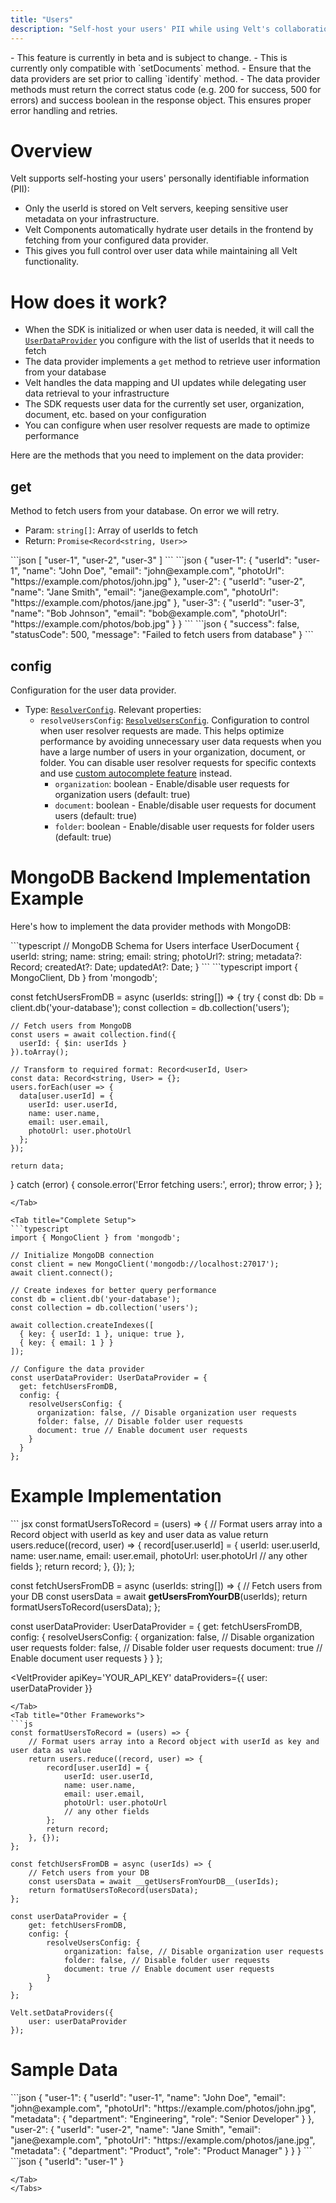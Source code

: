 ```yaml
---
title: "Users"
description: "Self-host your users' PII while using Velt's collaboration features. Keep sensitive user data on your infrastructure with only user IDs stored on Velt servers."
---
```


<Warning>
  - This feature is currently in beta and is subject to change.
  - This is currently only compatible with `setDocuments` method.
  - Ensure that the data providers are set prior to calling `identify` method.
  - The data provider methods must return the correct status code (e.g. 200 for success, 500 for errors) and success boolean in the response object. This ensures proper error handling and retries.
</Warning>

# Overview
Velt supports self-hosting your users' personally identifiable information (PII):

- Only the userId is stored on Velt servers, keeping sensitive user metadata on your infrastructure.
- Velt Components automatically hydrate user details in the frontend by fetching from your configured data provider.
- This gives you full control over user data while maintaining all Velt functionality.

# How does it work?
- When the SDK is initialized or when user data is needed, it will call the [`UserDataProvider`](/api-reference/sdk/models/data-models#userdataprovider) you configure with the list of userIds that it needs to fetch
- The data provider implements a `get` method to retrieve user information from your database
- Velt handles the data mapping and UI updates while delegating user data retrieval to your infrastructure
- The SDK requests user data for the currently set user, organization, document, etc. based on your configuration
- You can configure when user resolver requests are made to optimize performance

Here are the methods that you need to implement on the data provider:
## get
Method to fetch users from your database. On error we will retry.
- Param: `string[]`: Array of userIds to fetch
- Return: `Promise<Record<string, User>>`

<Tabs>
<Tab title="Sample Request">
```json
[
  "user-1",
  "user-2",
  "user-3"
]
```
</Tab>

<Tab title="Sample Response">
```json
{
  "user-1": {
    "userId": "user-1",
    "name": "John Doe",
    "email": "john@example.com",
    "photoUrl": "https://example.com/photos/john.jpg"
  },
  "user-2": {
    "userId": "user-2",
    "name": "Jane Smith",
    "email": "jane@example.com",
    "photoUrl": "https://example.com/photos/jane.jpg"
  },
  "user-3": {
    "userId": "user-3",
    "name": "Bob Johnson",
    "email": "bob@example.com",
    "photoUrl": "https://example.com/photos/bob.jpg"
  }
}
```
</Tab>

<Tab title="Error Response">
```json
{
  "success": false,
  "statusCode": 500,
  "message": "Failed to fetch users from database"
}
```
</Tab>
</Tabs>

## config
Configuration for the user data provider.
- Type: [`ResolverConfig`](/api-reference/sdk/models/data-models#resolverconfig). Relevant properties:
  - `resolveUsersConfig`: [`ResolveUsersConfig`](/api-reference/sdk/models/data-models#resolveusersconfig). Configuration to control when user resolver requests are made. This helps optimize performance by avoiding unnecessary user data requests when you have a large number of users in your organization, document, or folder. You can disable user resolver requests for specific contexts and use [custom autocomplete feature](/async-collaboration/comments/customize-behavior#customautocompletesearch) instead.
      - `organization`: boolean - Enable/disable user requests for organization users (default: true)
      - `document`: boolean - Enable/disable user requests for document users (default: true)
      - `folder`: boolean - Enable/disable user requests for folder users (default: true)

# MongoDB Backend Implementation Example

Here's how to implement the data provider methods with MongoDB:

<Tabs>
<Tab title="Schema Definition">
```typescript
// MongoDB Schema for Users
interface UserDocument {
  userId: string;
  name: string;
  email: string;
  photoUrl?: string;
  metadata?: Record<string, any>;
  createdAt?: Date;
  updatedAt?: Date;
}
```
</Tab>

<Tab title="Get Method">
```typescript
import { MongoClient, Db } from 'mongodb';

const fetchUsersFromDB = async (userIds: string[]) => {
  try {
    const db: Db = client.db('your-database');
    const collection = db.collection<UserDocument>('users');

    // Fetch users from MongoDB
    const users = await collection.find({
      userId: { $in: userIds }
    }).toArray();

    // Transform to required format: Record<userId, User>
    const data: Record<string, User> = {};
    users.forEach(user => {
      data[user.userId] = {
        userId: user.userId,
        name: user.name,
        email: user.email,
        photoUrl: user.photoUrl
      };
    });

    return data;
  } catch (error) {
    console.error('Error fetching users:', error);
    throw error;
  }
};
```
</Tab>

<Tab title="Complete Setup">
```typescript
import { MongoClient } from 'mongodb';

// Initialize MongoDB connection
const client = new MongoClient('mongodb://localhost:27017');
await client.connect();

// Create indexes for better query performance
const db = client.db('your-database');
const collection = db.collection('users');

await collection.createIndexes([
  { key: { userId: 1 }, unique: true },
  { key: { email: 1 } }
]);

// Configure the data provider
const userDataProvider: UserDataProvider = {
  get: fetchUsersFromDB,
  config: {
    resolveUsersConfig: {
      organization: false, // Disable organization user requests
      folder: false, // Disable folder user requests
      document: true // Enable document user requests
    }
  }
};
```
</Tab>
</Tabs>

# Example Implementation

<Tabs>
<Tab title="React / Next.js">
``` jsx
const formatUsersToRecord = (users) => {
    // Format users array into a Record object with userId as key and user data as value
    return users.reduce((record, user) => {
        record[user.userId] = {
            userId: user.userId,
            name: user.name,
            email: user.email,
            photoUrl: user.photoUrl
            // any other fields
        };
        return record;
    }, {});
};

const fetchUsersFromDB = async (userIds: string[]) => {
    // Fetch users from your DB
    const usersData = await __getUsersFromYourDB__(userIds);
    return formatUsersToRecord(usersData);
};

const userDataProvider: UserDataProvider = {
    get: fetchUsersFromDB,
    config: {
        resolveUsersConfig: {
            organization: false, // Disable organization user requests
            folder: false, // Disable folder user requests
            document: true // Enable document user requests
        }
    }
};

<VeltProvider
    apiKey='YOUR_API_KEY'
    dataProviders={{
        user: userDataProvider
    }}
>
</VeltProvider>

```
</Tab>
<Tab title="Other Frameworks">
```js
const formatUsersToRecord = (users) => {
    // Format users array into a Record object with userId as key and user data as value
    return users.reduce((record, user) => {
        record[user.userId] = {
            userId: user.userId,
            name: user.name,
            email: user.email,
            photoUrl: user.photoUrl
            // any other fields
        };
        return record;
    }, {});
};

const fetchUsersFromDB = async (userIds) => {
    // Fetch users from your DB
    const usersData = await __getUsersFromYourDB__(userIds);
    return formatUsersToRecord(usersData);
};

const userDataProvider = {
    get: fetchUsersFromDB,
    config: {
        resolveUsersConfig: {
            organization: false, // Disable organization user requests
            folder: false, // Disable folder user requests
            document: true // Enable document user requests
        }
    }
};

Velt.setDataProviders({
    user: userDataProvider
});
```
</Tab>
</Tabs>

# Sample Data

<Tabs>
<Tab title="Stored on your database">
```json
{
    "user-1": {
        "userId": "user-1",
        "name": "John Doe",
        "email": "john@example.com",
        "photoUrl": "https://example.com/photos/john.jpg",
        "metadata": {
            "department": "Engineering",
            "role": "Senior Developer"
        }
    },
    "user-2": {
        "userId": "user-2",
        "name": "Jane Smith",
        "email": "jane@example.com",
        "photoUrl": "https://example.com/photos/jane.jpg",
        "metadata": {
            "department": "Product",
            "role": "Product Manager"
        }
    }
}
```
</Tab>
<Tab title="Stored on Velt servers">
```json
{
    "userId": "user-1"
}

```
</Tab>
</Tabs>
